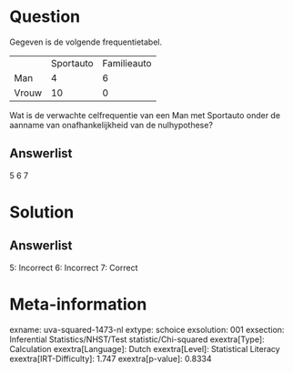 Question
========

Gegeven is de volgende frequentietabel.

  ------- ----------- -------------
          Sportauto   Familieauto
  Man     4           6
  Vrouw   10          0
  ------- ----------- -------------

Wat is de verwachte celfrequentie van een Man met Sportauto onder de
aanname van onafhankelijkheid van de nulhypothese?

Answerlist
----------

5
6
7

Solution
========

Answerlist
----------

5: Incorrect
6: Incorrect
7: Correct

Meta-information
================
exname: uva-squared-1473-nl
extype: schoice
exsolution: 001
exsection: Inferential Statistics/NHST/Test statistic/Chi-squared
exextra[Type]: Calculation
exextra[Language]: Dutch
exextra[Level]: Statistical Literacy
exextra[IRT-Difficulty]: 1.747
exextra[p-value]: 0.8334
